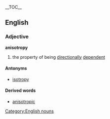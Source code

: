 {{wikipedia}}__TOC__
==English==
===Adjective===
[[Category:English nouns]]
'''anisotropy'''
# the property of being [[directionally]] [[dependent]]
====Antonyms====
* [[isotropy]]
====Derived words====
* [[anisotropic]]